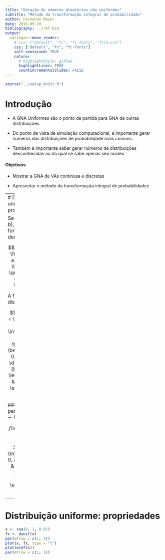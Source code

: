 ```yaml
---
title: "Geração de números aleatórios não uniformes"
subtitle: "Método da transformação integral de probabilidade"
author: Fernando Mayer
date: 2019-09-10
bibliography: ../ref.bib
output:
  xaringan::moon_reader:
    # css: ["default", "fc", "fc-fonts", "fira.css"]
    css: ["default", "fc", "fc-fonts"]
    self_contained: TRUE
    nature:
      # highlightStyle: github
      highlightLines: TRUE
      countIncrementalSlides: FALSE
---
```


```r
source("../setup_knitr.R")
```

# Introdução

- A GNA Uniformes são o ponto de partida para GNA de outras
distribuições.

- Do ponto de vista de simulação computacional, é importante
gerar números das distribuições de probabilidade mais comuns.

- Também é importante saber gerar números de distribuições desconhecidas
  ou da qual se sabe apenas seu núcleo

#### Objetivos

- Mostrar a GNA de VAs contínusa e discretas

- Apresentar o método da transformação integral de probabilidades

---
# Distribuição uniforme: propriedades

Se $X \sim \text{U}(a, b)$, então sua função de densidade é

$$
f(x; a, b) = \frac{1}{b - a} \cdot I(a \leq x < b), \quad -\infty < a <
b < \infty.
$$

A função de distribuição é

$$
F(x; a, b) = \Pr(X < x) = \int_{-\infty}^{x} f(x, a, b)\, \text{d}x =
\begin{cases}
0, & x < a \\
\dfrac{x - a}{b - a}, & a \leq x < b\\
1, & x \geq b.
\end{cases}
$$

#### Caso particular: $X \sim \text{U}(0, 1)$

$$
f(x) = 1, \quad 0 < x < 1
$$

$$
F(x) =
\begin{cases}
0, & x < 0 \\
x, & 0 \leq x < 1\\
1, & x \geq b.
\end{cases}
$$

---
# Distribuição uniforme: propriedades

```r
x <- seq(0, 1, 0.01)
fx <- dunif(x)
par(mfrow = c(1, 2))
plot(x, fx, type = "l")
plot(ecdf(x))
par(mfrow = c(1, 1))
```
